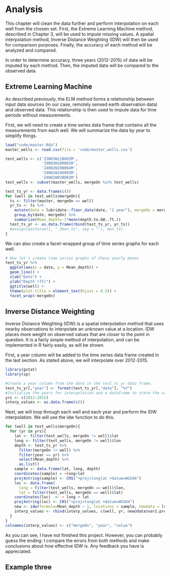 # Analysis

This chapter will clean the data further and perform interpolation on each well from the chosen set. First, the Extreme Learning Machine method, described in Chapter 3, will be used to impute missing values. A spatial interpolation method, Inverse Distance Weighting (IDW) will then be used for comparison purposes. Finally, the accuracy of each method will be analyzed and compared.

In order to determine accuracy, three years (2012-2015) of data will be imputed by each method. Then, the imputed data will be compared to the observed data.

## Extreme Learning Machine

As described previously, the ELM method forms a relationship between input data sources (in our case, remotely sensed earth observation data) and observed data. This relationship is then used to impute data for time periods without measurements.

First, we will need to create a time series data frame that contains all the measurements from each well. We will summarize the data by year to simplify things.
```r
load("code/master.Rda")
master_wells <- read.csv(file = 'code/master_wells.csv')

test_wells <- c('25N03W11B003M', 
                '29N03W18M001M', 
                '24N02W29N004M', 
                '24N02W24D003M',
                '24N02W03B001M')
test_wells <- subset(master_wells, mergeOn %in% test_wells)

test_ts_yr <- data.frame(c())
for (well in test_wells$mergeOn){
  ts <- filter(master, mergeOn == well)
  yr_ts <- ts %>%
    mutate(date = lubridate::floor_date(date, "1 year"), mergeOn = mergeOn) %>%
    group_by(date, mergeOn) %>%
    summarize(Mean_depth=-1*mean(depth.to.GW..ft.))
  test_ts_yr <- as.data.frame(rbind(test_ts_yr, yr_ts))
  #assign(paste(well, "_3mon_ts", sep = ""), mon_ts)
}
```

We can also create a facet-wrapped group of time series graphs for each well.
```r
# Now let's create time series graphs of these yearly means
test_ts_yr %>%
  ggplot(aes(x = date, y = Mean_depth)) + 
  geom_line() +
  xlab("Date") +
  ylab("Depth (ft)") +
  ggtitle(well) +
  theme(plot.title = element_text(hjust = 0.5)) +
  facet_wrap(~mergeOn)
```

## Inverse Distance Weighting

Inverse Distance Weighting (IDW) is a spatial interpolation method that uses nearby observations to interpolate an unknown value at a location. IDW places more weight on observed values that are closer to the point in question. It is a fairly simple method of interpolation, and can be implemented in R fairly easily, as will be shown. 

First, a year column will be added to the time series data frame created in the last section. As stated above, we will interpolate over 2012-2015.

```r
library(gstat)
library(sp)

#Create a year column from the date in the test_ts_yr data frame.
test_ts_yr[,"year"] <- format(test_ts_yr[,"date"], "%Y")
#Initialize the years for interpolation and a dataframe to store the values
yrs <- c(2012:2015)
interp_values <- as.data.frame(c())
```

Next, we will loop through each well and each year and perform the IDW interpolation. We will use the idw function to do this.
```r
for (well in test_wells$mergeOn){
  for (yr in yrs){
    lat <- filter(test_wells, mergeOn != well)$lat
    long <- filter(test_wells, mergeOn != well)$lon
    depth <- test_ts_yr %>%
      filter(mergeOn != well) %>%
      filter(year == yr) %>%
      select(Mean_depth) %>%
      as.list()
    sample <- data.frame(lat, long, depth)
    coordinates(sample) = ~long+lat
    proj4string(sample) <- CRS("+proj=longlat +datum=WGS84")
    loc <- data.frame(
      long = filter(test_wells, mergeOn == well)$lon, 
      lat = filter(test_wells, mergeOn == well)$lat)
    coordinates(loc)  <- ~ long + lat
    proj4string(loc) <- CRS("+proj=longlat +datum=WGS84")
    new <- idw(formula=Mean_depth ~ 1, locations = sample, newdata = loc, idp = 2.0)
    interp_values <- rbind(interp_values, c(well, yr, new@data$var1.pred))
  }
}
colnames(interp_values) <- c("mergeOn", "year", "value")
```


As you can see, I have not finished this project. However, you can probably guess the ending: I compare the errors from both methods and make conclusions about how effective IDW is. Any feedback you have is appreciated.

## Example three
